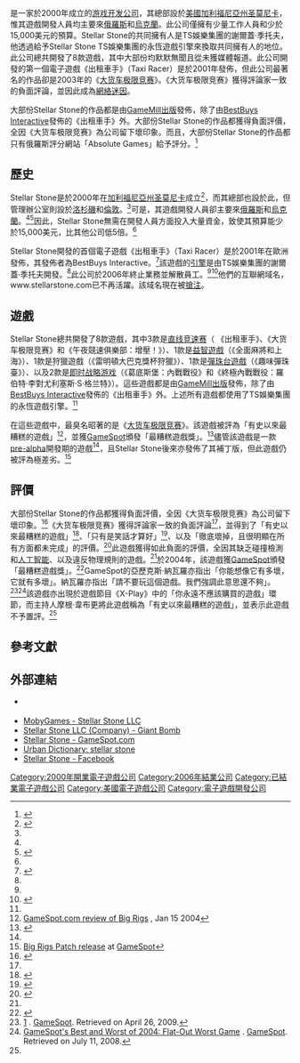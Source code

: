{{Infobox company
  |name             = {{lang|en|Stellar Stone}}
  |logo             = [[File:Stellar_Stone_Logo.jpg|200px]]
  |type             = [[私人公司|私人]]
  |genre            = 
  |foundation       = [[加利福尼亞州|加利福尼亞州]][[圣莫尼卡|圣莫尼卡]]（2000年）
  |defunct          = [[加利福尼亞州|加利福尼亞州]][[圣莫尼卡|圣莫尼卡]]（2006年）
  |location_city    = 加利福尼亞州圣莫尼卡
  |location_country = [[美國|美國]]
  |area_served      = [[美國|美國]]、[[俄羅斯|俄羅斯]]
  |key_people       = 謝爾蓋·季托夫 {{small|([[所有权|共同擁有]])}}<ref name="WINNER"/>
  |industry         = [[电脑游戏|电脑游戏]]
  |products         = 《出租車手》《[[大货车极限竞赛|大货车极限竞赛]]》<br>《午夜競速俱樂部：增壓！》<br>《趣味彈珠臺》《全面麻將和上海》<br>《葛底斯堡：內戰戰役》<br>《終極內戰戰役：羅伯特·李對尤利塞斯·S·格兰特》<br>《雷明頓大巴克獎杯狩獵》
}}

{{lang|en|'''Stellar Stone'''}}是一家於2000年成立的[[游戏开发者|游戏开发公司]]，其總部設於[[美國|美國]][[加利福尼亞州|加利福尼亞州]][[圣莫尼卡|圣莫尼卡]]，惟其遊戲開發人員均主要來[[俄羅斯|俄羅斯]]和[[烏克蘭|烏克蘭]]。此公司僅擁有少量工作人員和少於15,000美元的預算。Stellar Stone的共同擁有人是TS娛樂集團的謝爾蓋·季托夫，他透過給予Stellar Stone TS娛樂集團的永恆遊戲引擎來換取共同擁有人的地位。此公司總共開發了8款遊戲，其中大部份均默默無聞且從未獲媒體報道。此公司開發的第一個電子遊戲《出租車手》（Taxi Racer）是於2001年發佈，但此公司最著名的作品卻是2003年的《[[大货车极限竞赛|大货车极限竞赛]]》。《大货车极限竞赛》獲得評論家一致的負面評論，並因此成為[[網絡迷因|網絡迷因]]。

大部份Stellar Stone的作品都是由[[GameMill出版|GameMill出版]]發佈，除了由[[BestBuys_Interactive|BestBuys Interactive]]發佈的《出租車手》外。大部份Stellar Stone的作品都獲得負面評價，全因《大货车极限竞赛》為公司留下壞印象。而且，大部份Stellar Stone的作品都只有俄羅斯評分網站「Absolute Games」給予評分。<ref name="Absolute Games">{{cite web|url=http://www.ag.ru/games/big-rigs-over-the-road-racing|title=Big Rigs from Absolute Games|publisher=|accessdate=2004-01-21|archive-date=2013-07-19|archive-url=https://web.archive.org/web/20130719222252/http://www.ag.ru/games/big-rigs-over-the-road-racing|dead-url=no}}</ref>

==歷史==
Stellar Stone是於2000年在[[加利福尼亞州|加利福尼亞州]][[圣莫尼卡|圣莫尼卡]]成立<ref name="Stellar Stone Archive">{{cite web |url=http://www.stellarstone.com/company.html |archiveurl=https://web.archive.org/web/20040415033140/http://stellarstone.com/company.html |archivedate=2004-04-15 |title=Stellar Stone LLC :: Company |publisher=Stellar Stone |accessdate=2010-04-23 |deadurl=yes }}</ref>，而其總部也設於此，但管理辦公室則設於[[洛杉磯|洛杉磯]]和[[倫敦|倫敦]]。<ref name="Stellar Stone Archive"/>可是，其遊戲開發人員卻主要來[[俄羅斯|俄羅斯]]和[[烏克蘭|烏克蘭]]。<ref name="Stellar Stone Archive"/><ref name="WINNER">{{cite web |url=http://www.yourewinner.com/index.php?action=stitovinterview |date=2008-09-21 |title=Q and A with Sergey Titov |publisher=you'rewinner.com |accessdate=2010-05-04 |deadurl=yes |archiveurl=https://web.archive.org/web/20140201150355/http://www.yourewinner.com/index.php?action=stitovinterview |archivedate=2014-02-01 }}</ref>因此，Stellar Stone無需在開發人員方面投入大量資金，致使其預算能少於15,000美元，比其他公司低5倍。<ref name="Stellar Stone Archive"/>

Stellar Stone開發的首個電子遊戲《出租車手》（Taxi Racer）是於2001年在歐洲發佈，其發佈者為BestBuys Interactive。<ref>{{cite web|url=http://www.gamespot.com/pc/driving/taxiracer/tech_info.html?tag=tabs%3Bsummary|date=2010-06-09|title=''Taxi Racer'' for PC - Technical Information, Game Information, Technical Support|publisher=[[GameSpot|GameSpot]]|accessdate=2010-06-09}}</ref>該遊戲的[[游戏引擎|引擎]]是由TS娛樂集團的謝爾蓋·季托夫開發。<ref name="WINNER"/>此公司於2006年終止業務並解散員工。<ref name="WINNER"/><ref name="bbc - 1">{{cite web|title=Player complaints drive zombie game off Steam|url=http://www.bbc.co.uk/news/technology-20796455|publisher=BBC News|accessdate=26 December 2012|archive-date=2013-05-19|archive-url=https://web.archive.org/web/20130519193919/http://www.bbc.co.uk/news/technology-20796455|dead-url=no}}</ref>他們的互聯網域名，www.stellarstone.com已不再活躍。該域名現在被[[域名搶注|搶注]]。

==遊戲==
Stellar Stone總共開發了8款遊戲，其中3款是[[直线竞速赛|直线竞速赛]]（ 《出租車手》、《大货车极限竞赛》和《午夜競速俱樂部：增壓！》）、1款是[[益智遊戲|益智遊戲]]（《全面麻將和上海》）、1款是狩獵遊戲（《雷明頓大巴克獎杯狩獵》）、1款是[[彈珠台|彈珠台遊戲]]（《趣味彈珠臺》）、以及2款是[[即时战略游戏|即时战略游戏]]（《葛底斯堡：內戰戰役》和《終極內戰戰役：羅伯特·李對尤利塞斯·S·格兰特》）。這些遊戲都是由[[GameMill出版|GameMill出版]]發佈，除了由[[BestBuys_Interactive|BestBuys Interactive]]發佈的《出租車手》外。上述所有遊戲都使用了TS娛樂集團的永恆遊戲引擎。<ref name="WINNER"/> 

在這些遊戲中，最臭名昭著的是《[[大货车极限竞赛|大货车极限竞赛]]》。該遊戲被評為「有史以來最糟糕的遊戲」<ref name="GSBrotrrreview">[http://uk.gamespot.com/pc/driving/bigrigsotrr/review.html?om_act=convert&om_clk=gssummary&tag=summary;read-review GameSpot.com review of Big Rigs] {{Wayback|url=http://uk.gamespot.com/pc/driving/bigrigsotrr/review.html?om_act=convert&om_clk=gssummary&tag=summary;read-review |date=20090427041252 }}, Jan 15 2004</ref>，並獲[[GameSpot|GameSpot]]頒發「最糟糕遊戲獎」。<ref name="gamespotaward2004">{{Cite web|url=http://www.gamespot.com/gamespot/features/all/bestof2004/day3w_12.html|title=Flat-Out Worst Game|work=GameSpot's Best and Worst of 2004|publisher=[[GameSpot|GameSpot]]|accessdate=2013-09-23|archive-date=2006-04-06|archive-url=https://web.archive.org/web/20060406234829/http://www.gamespot.com/gamespot/features/all/bestof2004/day3w_12.html|dead-url=no}}</ref>儘管該遊戲是一款[[軟件版本週期|pre-alpha]]開發期的遊戲<ref name="WINNER"/>，且Stellar Stone後來亦發佈了其補丁版，但此遊戲仍被評為極差劣。<ref name="GSBROTRRPatch">[http://uk.gamespot.com/pc/driving/bigrigsotrr/download_6086554.html?om_act=convert&om_clk=files&tag=files;title Big Rigs Patch release] {{Wayback|url=http://uk.gamespot.com/pc/driving/bigrigsotrr/download_6086554.html?om_act=convert&om_clk=files&tag=files;title |date=20090425121520 }} at [[GameSpot|GameSpot]]</ref>

==評價==
大部份Stellar Stone的作品都獲得負面評價，全因《大货车极限竞赛》為公司留下壞印象。<ref name="Metacritic">{{cite web|url=http://www.metacritic.com/games/platforms/pc/bigrigsovertheroadracing|title=Big Rigs: Over the Road Racing for PC Reviews|publisher=[[Metacritic|Metacritic]]|accessdate=2009-05-31|archive-date=2009-02-27|archive-url=https://web.archive.org/web/20090227050543/http://www.metacritic.com/games/platforms/pc/bigrigsovertheroadracing|dead-url=no}}</ref>《大货车极限竞赛》獲得評論家一致的負面評論<ref name="Metacritic"/>，並得到了「有史以來最糟糕的遊戲」<ref name="X-Play">{{cite web |last=Satterfield |first=Shane |url=http://www.g4tv.com/xplay/features/484/Games_You_Should_Never_Buy.html |title=Games You Should Never Buy |publisher=''[[X-Play|X-Play]]'' |date=2004-03-23 |accessdate=2009-05-31 |archiveurl=https://web.archive.org/web/20050406001445/http://www.g4tv.com/xplay/features/484/Games_You_Should_Never_Buy.html |archivedate=2005-04-06 |deadurl=yes }}</ref>、「只有是笑話才算好」<ref name="thundergames">{{cite web|last=Wadleigh|first=Matt|url=http://www.thunderboltgames.com/reviews/viewreview.php?rid=381|title=Big Rigs: Over the Road Racing Review - PC|publisher=[[Thunderbolt_(website)|Thunderbolt Games]]|date=2004-03-22|accessdate=2009-05-31|archive-url=https://web.archive.org/web/20070928152123/http://www.thunderboltgames.com/reviews/viewreview.php?rid=381|archive-date=2007-09-28|dead-url=yes}}</ref>、以及「徹底壞掉，且很明顯在所有方面都未完成」的評價。<ref name="gamespot">{{cite web|authorlink=Alex Navarro|last=Navarro|first=Alex|url=http://uk.gamespot.com/pc/driving/bigrigsotrr/review.html|title=Big Rigs: Over the Road Racing for PC Review|publisher=[[GameSpot|GameSpot]]|date=2004-01-14|accessdate=2009-05-31|deadurl=yes|archiveurl=https://web.archive.org/web/20111028083218/http://uk.gamespot.com/pc/driving/bigrigsotrr/review.html|archivedate=2011-10-28}}</ref>此遊戲獲得如此負面的評價，全因其缺乏碰撞檢測和[[人工智能|人工智能]]、以及違反物理規則的遊戲。<ref name="GSOver"/>於2004年，該遊戲獲[[GameSpot|GameSpot]]頒發「最糟糕遊戲獎」。<ref name="GSOver">{{Cite web |url=http://www.gamespot.com/pc/driving/bigrigsotrr/review.html |title=Big Rigs: Over the Road Racing for PC Review - GameSpot Asia |accessdate=2013-09-23 |archive-date=2011-11-05 |archive-url=https://web.archive.org/web/20111105121308/http://www.gamespot.com/pc/driving/bigrigsotrr/review.html |dead-url=no }}</ref>GameSpot的亞歷克斯·納瓦羅亦指出「你能想像它有多壞，它就有多壞」。納瓦羅亦指出「請不要玩這個遊戲。我們強調此意思還不夠」。<ref name="GSOver2">[http://www.gamespot.com/pc/driving/bigrigsotrr/video/6086530/big-rigs-over-the-road-racing-video-review?om_act=convert&om_clk=gssummary&tag=summary;watch-review] {{Wayback|url=http://www.gamespot.com/pc/driving/bigrigsotrr/video/6086530/big-rigs-over-the-road-racing-video-review?om_act=convert&om_clk=gssummary&tag=summary;watch-review |date=20090430215652 }}. [[GameSpot|GameSpot]]. Retrieved on April 26, 2009.</ref><ref name="gs-flatout2004">[http://www.gamespot.com/gamespot/features/all/bestof2004/day3w_12.html GameSpot's Best and Worst of 2004: Flat-Out Worst Game] {{Wayback|url=http://www.gamespot.com/gamespot/features/all/bestof2004/day3w_12.html |date=20060406234829 }}. [[GameSpot|GameSpot]]. Retrieved on July 11, 2008.</ref>該遊戲亦出現於遊戲節目《X-Play》中的「你永遠不應該購買的遊戲」環節，而主持人摩根·韋布更將此遊戲稱為「有史以來最糟糕的遊戲」，並表示此遊戲不予置評。<ref name="X-Play"/>

==參考文獻==
{{Reflist|2}}

==外部連結==
*{{Official website|1=www.stellarstone.com}} {{Dead link}}
*[http://www.mobygames.com/company/stellar-stone-llc MobyGames - Stellar Stone LLC]{{Wayback|url=http://www.mobygames.com/company/stellar-stone-llc |date=20130416071527 }}
*[http://www.giantbomb.com/stellar-stone-llc/3010-295/ Stellar Stone LLC (Company) - Giant Bomb]{{Wayback|url=http://www.giantbomb.com/stellar-stone-llc/3010-295/ |date=20141018222538 }}
*[https://web.archive.org/web/20110810231330/http://asia.gamespot.com/pages/company/index.php?company=74978 Stellar Stone - GameSpot.com]
*[http://www.urbandictionary.com/define.php?term=stellar%20stone Urban Dictionary: stellar stone]{{Wayback|url=http://www.urbandictionary.com/define.php?term=stellar%20stone |date=20131024090923 }}
*[https://www.facebook.com/pages/Stellar-Stone/111746682175586 Stellar Stone - Facebook]{{Wayback|url=https://www.facebook.com/pages/Stellar-Stone/111746682175586 |date=20190218001919 }}


[[Category:2000年開業電子遊戲公司|Category:2000年開業電子遊戲公司]]
[[Category:2006年結業公司|Category:2006年結業公司]]
[[Category:已結業電子遊戲公司|Category:已結業電子遊戲公司]]
[[Category:美國電子遊戲公司|Category:美國電子遊戲公司]]
[[Category:電子遊戲開發公司|Category:電子遊戲開發公司]]